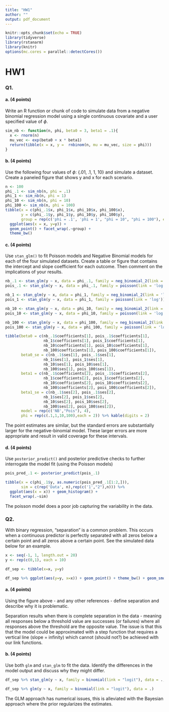 ```yaml
---
title: "HW1"
author: ""
output: pdf_document
---
```


```r
knitr::opts_chunk$set(echo = TRUE)
library(tidyverse)
library(rstanarm)
library(knitr)
options(mc.cores = parallel::detectCores())
```
# HW1

### Q1. 

#### a. (4 points)

Write an R function or chunk of code to simulate data from a negative binomial regression model using a single continuous covariate and a user specified value of $\phi$.

```r
sim_nb <- function(n, phi, beta0 = 3, beta1 = .1){
  x <- rnorm(n)
  mu_vec <- exp(beta0 + x * beta1)
  return(tibble(x = x, y =  rnbinom(n, mu = mu_vec, size = phi)))
}
```


#### b. (4 points)

Use the following four values of $\phi:$ {.01, .1, 1, 10} and simulate a dataset. Create a paneled figure that shows y and x for each scenario.


```r
n <- 100
phi_.1 <- sim_nb(n, phi = .1)
phi_1 <- sim_nb(n, phi = 1)
phi_10 <- sim_nb(n, phi = 10)
phi_100 <- sim_nb(n, phi = 100)
tibble(x = c(phi_.1$x, phi_1$x, phi_10$x, phi_100$x),
       y = c(phi_.1$y, phi_1$y, phi_10$y, phi_100$y),
       group = rep(c('phi = .1', 'phi = 1', "phi = 10", "phi = 100"), each = n)) %>% 
  ggplot(aes(x = x, y=y)) + 
  geom_point() + facet_wrap(.~group) +
  theme_bw()
```

#### c. (4 points)
Use `stan_glm()` to fit Poisson models and Negative Binomial models for each of the four simulated datasets. Create a table or figure that contains the intercept and slope coefficient for each outcome. Then comment on the implications of your results.

```r
nb_.1 <- stan_glm(y ~ x, data = phi_.1, family = neg_binomial_2(link = 'log'))
pois_.1 <- stan_glm(y ~ x, data = phi_.1, family = poisson(link = 'log'))

nb_1 <- stan_glm(y ~ x, data = phi_1, family = neg_binomial_2(link = 'log'))
pois_1 <- stan_glm(y ~ x, data = phi_1, family = poisson(link = 'log'))

nb_10 <- stan_glm(y ~ x, data = phi_10, family = neg_binomial_2(link = 'log'))
pois_10 <- stan_glm(y ~ x, data = phi_10, family = poisson(link = 'log'))

nb_100 <- stan_glm(y ~ x, data = phi_100, family = neg_binomial_2(link = 'log'))
pois_100 <- stan_glm(y ~ x, data = phi_100, family = poisson(link = 'log'))

tibble(beta0 = c(nb_.1$coefficients[1], pois_.1$coefficients[1],
                 nb_1$coefficients[1], pois_1$coefficients[1],
                 nb_10$coefficients[1], pois_10$coefficients[1],
                 nb_100$coefficients[1], pois_100$coefficients[1]),
       beta0_se = c(nb_.1$ses[1], pois_.1$ses[1],
                 nb_1$ses[1], pois_1$ses[1],
                 nb_10$ses[1], pois_10$ses[1],
                 nb_100$ses[1], pois_100$ses[1]),
       beta1 = c(nb_.1$coefficients[2], pois_.1$coefficients[2],
                 nb_1$coefficients[2], pois_1$coefficients[2],
                 nb_10$coefficients[2], pois_10$coefficients[2],
                 nb_100$coefficients[2], pois_100$coefficients[2]),
       beta1_se = c(nb_.1$ses[2], pois_.1$ses[2],
                 nb_1$ses[2], pois_1$ses[2],
                 nb_10$ses[2], pois_10$ses[2],
                 nb_100$ses[2], pois_100$ses[2]),
       model = rep(c('NB',"Pois"), 4),
       phi = rep(c(.1,1,10,100),each = 2)) %>% kable(digits = 2)

```

The point estimates are similar, but the standard errors are substantially larger for the negative-binomial model. These larger errors are more appropriate and result in valid coverage for these intervals.

#### d. (4 points)

Use `posterior_predict()` and posterior predictive checks to further interrogate the model fit (using the Poisson models)

```r
pois_pred_.1 <- posterior_predict(pois_.1)

tibble(x = c(phi_.1$y, as.numeric(pois_pred_.1[1:2,])), 
       sim = c(rep('Data', n),rep(c('1',"2"),n))) %>% 
  ggplot(aes(x = x)) + geom_histogram() + 
  facet_wrap(.~sim)
```

The poisson model does a poor job capturing the variability in the data.


### Q2.

With binary regression, "separation" is a common problem. This occurs when a continuous predictor is perfectly separated with all zeros below a certain point and all zeros above a certain point. See the simulated data below for an example.

```r
x <- seq(-1, 1, length.out = 20)
y <- rep(c(0,1), each = 10)

df_sep <- tibble(x=x, y=y)

df_sep %>% ggplot(aes(y=y, x=x)) + geom_point() + theme_bw() + geom_smooth()
```

#### a. (4 points)
Using the figure above - and any other references - define separation and describe why it is problematic.

Separation results when there is complete separation in the data - meaning all responses below a threshold value are successes (or failures) where all responses above the threshold are the opposite value. The issue is that this that the model could be approximated with a step function that requires a vertical line (slope = infinity) which cannot (should not?) be achieved with our link functions.

#### b. (4 points)

Use both `glm` and `stan_glm` to fit the data. Identify the differences in the model output and discuss why they might differ.

```r
df_sep %>% stan_glm(y ~ x, family = binomial(link = "logit"), data = ., refresh = 0)

df_sep %>% glm(y ~ x, family = binomial(link = "logit"), data = .)

```

The GLM approach has numerical issues, this is alleviated with the Bayesian approach where the prior regularizes the estimates.
